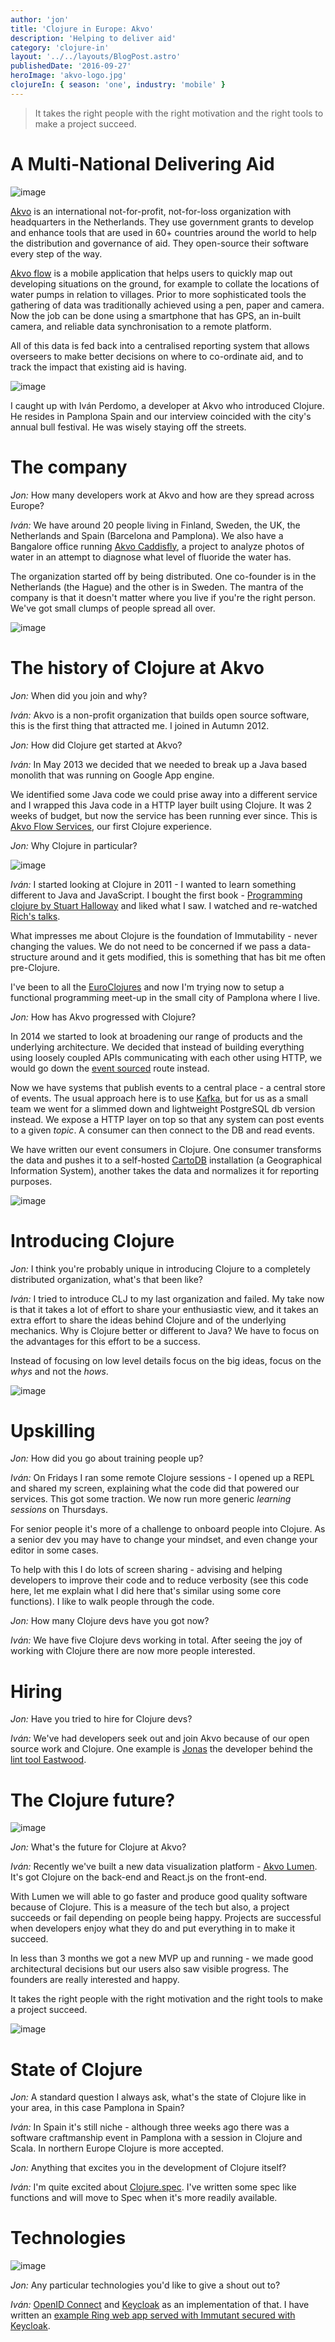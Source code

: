 ```yaml
---
author: 'jon'
title: 'Clojure in Europe: Akvo'
description: 'Helping to deliver aid'
category: 'clojure-in'
layout: '../../layouts/BlogPost.astro'
publishedDate: '2016-09-27'
heroImage: 'akvo-logo.jpg'
clojureIn: { season: 'one', industry: 'mobile' }
---
```


> It takes the right people with the right motivation and the right
> tools to make a project succeed.

# A Multi-National Delivering Aid


<Image alt='image' src={akvoflow} />

[Akvo](http://akvo.org/about-us/) is an international not-for-profit,
not-for-loss organization with headquarters in the Netherlands. They use
government grants to develop and enhance tools that are used in 60+
countries around the world to help the distribution and governance of
aid. They open-source their software every step of the way.

[Akvo flow](http://akvo.org/products/akvoflow/#overview) is a mobile
application that helps users to quickly map out developing situations on
the ground, for example to collate the locations of water pumps in
relation to villages. Prior to more sophisticated tools the gathering of
data was traditionally achieved using a pen, paper and camera. Now the
job can be done using a smartphone that has GPS, an in-built camera, and
reliable data synchronisation to a remote platform.

All of this data is fed back into a centralised reporting system that
allows overseers to make better decisions on where to co-ordinate aid,
and to track the impact that existing aid is having.


<Image alt='image' src={akvopic} />

I caught up with Iván Perdomo, a developer at Akvo who introduced
Clojure. He resides in Pamplona Spain and our interview coincided with
the city's annual bull festival. He was wisely staying off the streets.

# The company

_Jon:_ How many developers work at Akvo and how are they spread across
Europe?

_Iván:_ We have around 20 people living in Finland, Sweden, the UK, the
Netherlands and Spain (Barcelona and Pamplona). We also have a Bangalore
office running [Akvo Caddisfly](http://akvo.org/akvo-caddisfly/), a
project to analyze photos of water in an attempt to diagnose what level
of fluoride the water has.

The organization started off by being distributed. One co-founder is in
the Netherlands (the Hague) and the other is in Sweden. The mantra of
the company is that it doesn't matter where you live if you're the right
person. We've got small clumps of people spread all over.


<Image alt='image' src={ivan} />

# The history of Clojure at Akvo

_Jon:_ When did you join and why?

_Iván:_ Akvo is a non-profit organization that builds open source
software, this is the first thing that attracted me. I joined in Autumn 2012.

_Jon:_ How did Clojure get started at Akvo?

_Iván:_ In May 2013 we decided that we needed to break up a Java based
monolith that was running on Google App engine.

We identified some Java code we could prise away into a different
service and I wrapped this Java code in a HTTP layer built using
Clojure. It was 2 weeks of budget, but now the service has been running
ever since. This is [Akvo Flow
Services](https://github.com/akvo/akvo-flow-services), our first Clojure
experience.

_Jon:_ Why Clojure in particular?


<Image alt='image' src={progclojure} alt='euroclojure' />

_Iván:_ I started looking at Clojure in 2011 - I wanted to learn
something different to Java and JavaScript. I bought the first book -
[Programming clojure by Stuart Halloway](https://pragprog.com/book/shcloj/programming-clojure) and
liked what I saw. I watched and re-watched [Rich's talks](https://www.infoq.com/presentations/Simple-Made-Easy).

What impresses me about Clojure is the foundation of Immutability -
never changing the values. We do not need to be concerned if we pass a
data-structure around and it gets modified, this is something that has
bit me often pre-Clojure.

I've been to all the [EuroClojures](https://euroclojure.org) and now I'm
trying now to setup a functional programming meet-up in the small city
of Pamplona where I live.

_Jon:_ How has Akvo progressed with Clojure?

In 2014 we started to look at broadening our range of products and the
underlying architecture. We decided that instead of building everything
using loosely coupled APIs communicating with each other using HTTP, we
would go down the [event sourced](http://martinfowler.com/eaaDev/EventSourcing.html) route
instead.

Now we have systems that publish events to a central place - a central
store of events. The usual approach here is to use
[Kafka](http://kafka.apache.org/), but for us as a small team we went
for a slimmed down and lightweight PostgreSQL db version instead. We
expose a HTTP layer on top so that any system can post events to a given
_topic_. A consumer can then connect to the DB and read events.

We have written our event consumers in Clojure. One consumer transforms
the data and pushes it to a self-hosted [CartoDB](https://carto.com/)
installation (a Geographical Information System), another takes the data
and normalizes it for reporting purposes.


<Image alt='image' src={eclogo} alt='EuroClojure' />

# Introducing Clojure

_Jon:_ I think you're probably unique in introducing Clojure to a
completely distributed organization, what's that been like?

_Iván:_ I tried to introduce CLJ to my last organization and failed. My
take now is that it takes a lot of effort to share your enthusiastic
view, and it takes an extra effort to share the ideas behind Clojure and
of the underlying mechanics. Why is Clojure better or different to Java?
We have to focus on the advantages for this effort to be a success.

Instead of focusing on low level details focus on the big ideas, focus
on the _whys_ and not the _hows_.


<Image alt='image' src={akvocollage} alt='EuroClojure' />

# Upskilling

_Jon:_ How did you go about training people up?

_Iván:_ On Fridays I ran some remote Clojure sessions - I opened up a
REPL and shared my screen, explaining what the code did that powered our
services. This got some traction. We now run more generic _learning
sessions_ on Thursdays.

For senior people it's more of a challenge to onboard people into
Clojure. As a senior dev you may have to change your mindset, and even
change your editor in some cases.

To help with this I do lots of screen sharing - advising and helping
developers to improve their code and to reduce verbosity (see this code
here, let me explain what I did here that's similar using some core
functions). I like to walk people through the code.

_Jon:_ How many Clojure devs have you got now?

_Iván:_ We have five Clojure devs working in total. After seeing the joy
of working with Clojure there are now more people interested.

# Hiring

_Jon:_ Have you tried to hire for Clojure devs?

_Iván:_ We've had developers seek out and join Akvo because of our open
source work and Clojure. One example is
[Jonas](https://github.com/jonase) the developer behind the [lint tool Eastwood](https://github.com/jonase/eastwood).

# The Clojure future?


<Image alt='image' src={akvolumenlogo} />

_Jon:_ What's the future for Clojure at Akvo?

_Iván:_ Recently we've built a new data visualization platform - [Akvo Lumen](https://github.com/akvo/akvo-lumen). It's got Clojure on the
back-end and React.js on the front-end.

With Lumen we will able to go faster and produce good quality software
because of Clojure. This is a measure of the tech but also, a project
succeeds or fail depending on people being happy. Projects are
successful when developers enjoy what they do and put everything in to
make it succeed.

In less than 3 months we got a new MVP up and running - we made good
architectural decisions but our users also saw visible progress. The
founders are really interested and happy.

It takes the right people with the right motivation and the right tools
to make a project succeed.


<Image alt='image' src={rich} />

# State of Clojure

_Jon:_ A standard question I always ask, what's the state of Clojure
like in your area, in this case Pamplona in Spain?

_Iván:_ In Spain it's still niche - although three weeks ago there was a
software craftmanship event in Pamplona with a session in Clojure and
Scala. In northern Europe Clojure is more accepted.

_Jon:_ Anything that excites you in the development of Clojure itself?

_Iván:_ I'm quite excited about
[Clojure.spec](http://clojure.org/about/spec). I've written some spec
like functions and will move to Spec when it's more readily available.

# Technologies


<Image alt='image' src={keycloak} />

_Jon:_ Any particular technologies you'd like to give a shout out to?

_Iván:_ [OpenID Connect](http://openid.net/connect/) and
[Keycloak](http://www.keycloak.org/) as an implementation of that. I
have written an [example Ring web app served with Immutant secured with Keycloak](https://github.com/iperdomo/immutant-keycloak).
